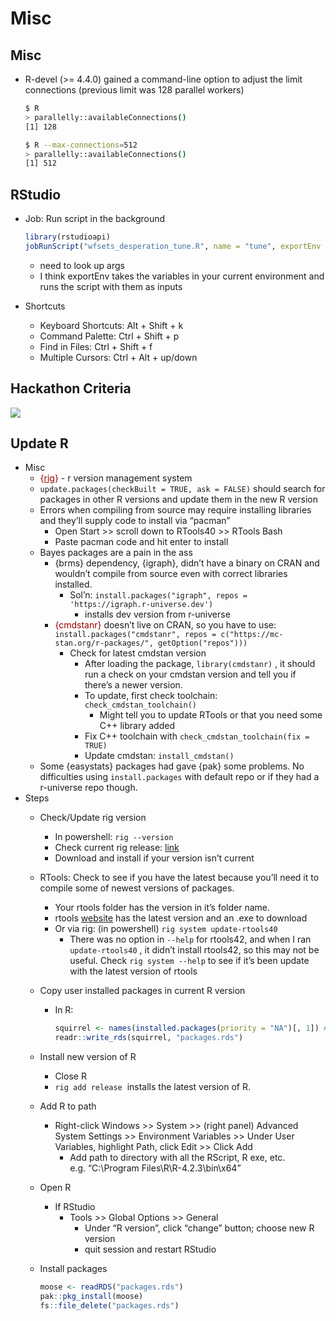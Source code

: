 # Misc {#sec-misc .unnumbered}

## Misc {#sec-misc-misc .unnumbered}

-   R-devel (\>= 4.4.0) gained a command-line option to adjust the limit connections (previous limit was 128 parallel workers)

    ``` bash
    $ R
    > parallelly::availableConnections()
    [1] 128

    $ R --max-connections=512
    > parallelly::availableConnections()
    [1] 512
    ```

## RStudio {#sec-misc-rstud .unnumbered}

-   Job: Run script in the background

    ``` r
    library(rstudioapi)
    jobRunScript("wfsets_desperation_tune.R", name = "tune", exportEnv = "R_GlobalEnv")
    ```

    -   need to look up args
    -   I think exportEnv takes the variables in your current environment and runs the script with them as inputs

-   Shortcuts

    -   Keyboard Shortcuts: Alt + Shift + k
    -   Command Palette: Ctrl + Shift + p
    -   Find in Files: Ctrl + Shift + f
    -   Multiple Cursors: Ctrl + Alt + up/down

## Hackathon Criteria {#sec-misc-hack .unnumbered}

![](./_resources/Misc.resources/1-fPKRR5rUDIXzC_b85HeBzg.jpeg)

## Update R {#sec-misc-update .unnumbered}

-   Misc
    -   [{]{style="color: #990000"}[rig](https://github.com/r-lib/rig){style="color: #990000"}[}]{style="color: #990000"} - r version management system
    -   `update.packages(checkBuilt = TRUE, ask = FALSE)` should search for packages in other R versions and update them in the new R version
    -   Errors when compiling from source may require installing libraries and they'll supply code to install via "pacman"
        -   Open Start \>\> scroll down to RTools40 \>\> RTools Bash
        -   Paste pacman code and hit enter to install
    -   Bayes packages are a pain in the ass
        -   {brms} dependency, {igraph}, didn't have a binary on CRAN and wouldn't compile from source even with correct libraries installed.
            -   Sol'n: `install.packages("igraph", repos = 'https://igraph.r-universe.dev')`
                -   installs dev version from r-universe
        -   [{cmdstanr}]{style="color: #990000"} doesn't live on CRAN, so you have to use: `install.packages("cmdstanr", repos = c("https://mc-stan.org/r-packages/", getOption("repos")))`
            -   Check for latest cmdstan version
                -   After loading the package, `library(cmdstanr)` , it should run a check on your cmdstan version and tell you if there's a newer version.
                -   To update, first check toolchain: `check_cmdstan_toolchain()`
                    -   Might tell you to update RTools or that you need some C++ library added
                -   Fix C++ toolchain with `check_cmdstan_toolchain(fix = TRUE)`
                -   Update cmdstan: `install_cmdstan()`
    -   Some [{easystats}]{#990000 style="'color:"} packages had gave {pak} some problems. No difficulties using `install.packages` with default repo or if they had a r-universe repo though.
-   Steps
    -   Check/Update rig version

        -   In powershell: `rig --version`
        -   Check current rig release: [link](https://github.com/r-lib/rig/releases)
        -   Download and install if your version isn't current

    -   RTools: Check to see if you have the latest because you'll need it to compile some of newest versions of packages.

        -   Your rtools folder has the version in it's folder name.
        -   rtools [website](https://cran.r-project.org/bin/windows/Rtools/rtools40.html) has the latest version and an .exe to download
        -   Or via rig: (in powershell) `rig system update-rtools40`
            -   There was no option in `--help` for rtools42, and when I ran `update-rtools40` , it didn't install rtools42, so this may not be useful. Check `rig system --help` to see if it's been update with the latest version of rtools

    -   Copy user installed packages in current R version

        -   In R:

            ``` r
            squirrel <- names(installed.packages(priority = "NA")[, 1]) # user installed packages
            readr::write_rds(squirrel, "packages.rds")
            ```

    -   Install new version of R

        -   Close R
        -   `rig add release`  installs the latest version of R.

    -   Add R to path

        -   Right-click Windows \>\> System \>\> (right panel) Advanced System Settings \>\> Environment Variables \>\> Under User Variables, highlight Path, click Edit \>\> Click Add
            -   Add path to directory with all the RScript, R exe, etc. e.g. "C:\\Program Files\\R\\R-4.2.3\\bin\\x64"

    -   Open R

        -   If RStudio
            -   Tools \>\> Global Options \>\> General
                -   Under "R version", click "change" button; choose new R version
                -   quit session and restart RStudio

    -   Install packages

        ``` r
        moose <- readRDS("packages.rds")
        pak::pkg_install(moose)
        fs::file_delete("packages.rds")
        ```
